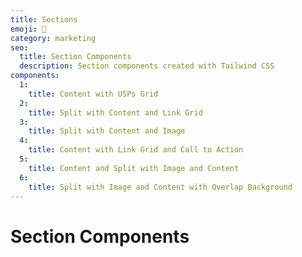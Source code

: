 ```yaml
---
title: Sections
emoji: 🧱
category: marketing
seo:
  title: Section Components
  description: Section components created with Tailwind CSS
components:
  1:
    title: Content with USPs Grid
  2:
    title: Split with Content and Link Grid
  3:
    title: Split with Content and Image
  4:
    title: Content with Link Grid and Call to Action
  5:
    title: Content and Split with Image and Content
  6:
    title: Split with Image and Content with Overlap Background
---
```


# Section Components

<CollectionList
  componentsData={componentsData}
  componentContainer={componentContainer}
/>
